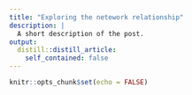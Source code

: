 ```yaml
---
title: "Exploring the netework relationship"
description: |
  A short description of the post.
output:
  distill::distill_article:
    self_contained: false
---
```



```r
knitr::opts_chunk$set(echo = FALSE)
```



